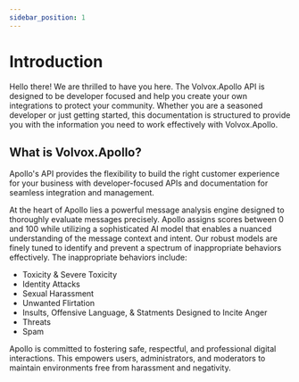 ```yaml
---
sidebar_position: 1
---
```


# Introduction

Hello there! We are thrilled to have you here.
The Volvox.Apollo API is designed to be developer focused and help you create your own integrations to protect your community.
Whether you are a seasoned developer or just getting started, this documentation is structured to provide you with the information you need to work effectively with Volvox.Apollo.

## What is Volvox.Apollo?

Apollo's API provides the flexibility to build the right customer experience for your business with developer-focused APIs and documentation for seamless integration and management.

At the heart of Apollo lies a powerful message analysis engine designed to thoroughly evaluate messages precisely. Apollo assigns scores between 0 and 100 while utilizing a sophisticated AI model that enables a nuanced understanding of the message context and intent. Our robust models are finely tuned to identify and prevent a spectrum of inappropriate behaviors effectively. The inappropriate behaviors include:

- Toxicity & Severe Toxicity
- Identity Attacks
- Sexual Harassment
- Unwanted Flirtation
- Insults, Offensive Language, & Statments Designed to Incite Anger
- Threats
- Spam

Apollo is committed to fostering safe, respectful, and professional digital interactions. This empowers users, administrators, and moderators to maintain environments free from harassment and negativity.
